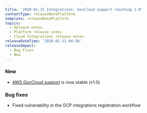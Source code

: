 ```yaml
---
title: '2020-01-31 Integrations: GovCloud support reaching 1.0'
contentType: releaseNotePlatform
template: releaseNotePlatform
topics:
  - Release notes
  - Platform release notes
  - Cloud Integrations release notes
releaseDateTime: '2020-01-31 04:30'
releaseImpact:
  - Bug Fixes
  - New
---
```


### New

* [AWS GovCloud support](/docs/integrations/amazon-integrations/get-started/connect-aws-govcloud-new-relic) is now stable (v1.0)

### Bug fixes

* Fixed vulnerability in the GCP integrations registration workflow
